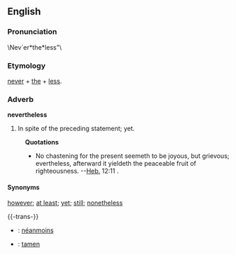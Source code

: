 ==English==

===Pronunciation===
\Nev`er*the*less"\

===Etymology===
[[never]] + [[the]] + [[less]].

===Adverb===
'''nevertheless'''
# In spite of the preceding statement; yet.
:'''Quotations'''
:*No chastening for the present seemeth to be joyous, but grievous; evertheless, afterward it yieldeth the peaceable fruit of righteousness. --[[Heb.]] 12:11 .

====Synonyms====
[[however]]; [[at least]]; [[yet]]; [[still]]; [[nonetheless]]

{{-trans-}}

* {{fr}} : [[néanmoins]]
* {{io}} : [[tamen]]